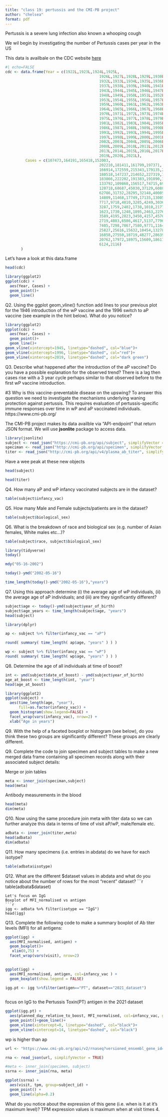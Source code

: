 ```yaml
---
title: "class 19: pertussis and the CMI-PB project"
author: "chelsea"
format: pdf
---
```


Pertussis is a severe lung infection also known a whooping cough

We wil begin by investigating the number of Pertussis cases per year in the US

This data is availbale on the CDC website [here](https://www.cdc.gov/pertussis/surv-reporting/cases-by-year.html)

```r
#| echo=FALSE
cdc <- data.frame(Year = c(1922L,1923L,1924L,1925L,
                                          1926L,1927L,1928L,1929L,1930L,1931L,
                                          1932L,1933L,1934L,1935L,1936L,
                                          1937L,1938L,1939L,1940L,1941L,1942L,
                                          1943L,1944L,1945L,1946L,1947L,
                                          1948L,1949L,1950L,1951L,1952L,
                                          1953L,1954L,1955L,1956L,1957L,1958L,
                                          1959L,1960L,1961L,1962L,1963L,
                                          1964L,1965L,1966L,1967L,1968L,1969L,
                                          1970L,1971L,1972L,1973L,1974L,
                                          1975L,1976L,1977L,1978L,1979L,1980L,
                                          1981L,1982L,1983L,1984L,1985L,
                                          1986L,1987L,1988L,1989L,1990L,
                                          1991L,1992L,1993L,1994L,1995L,1996L,
                                          1997L,1998L,1999L,2000L,2001L,
                                          2002L,2003L,2004L,2005L,2006L,2007L,
                                          2008L,2009L,2010L,2011L,2012L,
                                          2013L,2014L,2015L,2016L,2017L,2018L,
                                          2019L,2020L,2021L),
         Cases = c(107473,164191,165418,152003,
                                          202210,181411,161799,197371,
                                          166914,172559,215343,179135,265269,
                                          180518,147237,214652,227319,103188,
                                          183866,222202,191383,191890,109873,
                                          133792,109860,156517,74715,69479,
                                          120718,68687,45030,37129,60886,
                                          62786,31732,28295,32148,40005,
                                          14809,11468,17749,17135,13005,6799,
                                          7717,9718,4810,3285,4249,3036,
                                          3287,1759,2402,1738,1010,2177,2063,
                                          1623,1730,1248,1895,2463,2276,
                                          3589,4195,2823,3450,4157,4570,
                                          2719,4083,6586,4617,5137,7796,6564,
                                          7405,7298,7867,7580,9771,11647,
                                          25827,25616,15632,10454,13278,
                                          16858,27550,18719,48277,28639,32971,
                                          20762,17972,18975,15609,18617,
                                          6124,2116)
       )
```

Let's have a look at this data.frame
```r
head(cdc)
```
```r
library(ggplot2)
ggplot(cdc) +
  aes(Year, Cases) +
  geom_point()+
  geom_line()
```
Q2. Using the ggplot geom_vline() function add lines to your previous plot for the 1946 introduction of the wP vaccine and the 1996 switch to aP vaccine (see example in the hint below). What do you notice?

```r
library(ggplot2)
ggplot(cdc) +
  aes(Year, Cases) +
  geom_point()+
  geom_line()+
geom_vline(xintercept=1945, linetype="dashed", col="blue")+
geom_vline(xintercept=1996, linetype="dashed", col="red")+
geom_vline(xintercept=2019, linetype="dashed", col="dark green")
```
Q3. Describe what happened after the introduction of the aP vaccine? Do you have a possible explanation for the observed trend?
There is a lag then cases rise with a 3 year cycle perhaps similar to that observed before to the first wP vaccine introduction. 

#3
Why is this vaccine-preventable disease on the upswing? To answer this question we need to investigate the mechanisms underlying waning protection against pertussis. This requires evaluation of pertussis-specific immune responses over time in wP and aP vaccinated individuals.
https://www.cmi-pb.org/

The CMI-PB project makes its data availble via "API-endpoint" that return JSON format. We will use **jsonlite** package to access data.

```r
library(jsonlite)
subject <- read_json("https://cmi-pb.org/api/subject", simplifyVector = TRUE) 
speciman <- read_json("http://cmi-pb.org/api/specimen", simplifyVector = TRUE)
titer <- read_json("http://cmi-pb.org/api/v4/plasma_ab_titer", simplifyVector = TRUE)
```
Have a wee peak at these new objects

```r
head(subject)
```
```r
head(titer)
```
Q4. How many aP and wP infancy vaccinated subjects are in the dataset?
```r
table(subject$infancy_vac)
```
Q5. How many Male and Female subjects/patients are in the dataset?
```r
table(subject$biological_sex)
```
Q6. What is the breakdown of race and biological sex (e.g. number of Asian females, White males etc…)?
```r
table(subject$race, subject$biological_sex) 
```

```r
library(tidyverse)
today()
```
```r
mdy("05-16-2002")
```
```r
today()-ymd("2002-05-16")
```
```r
time_length(today()-ymd("2002-05-16"),"years")
```
Q7. Using this approach determine (i) the average age of wP individuals, (ii) the average age of aP individuals; and (iii) are they significantly different?
```r
subject$age <- today()-ymd(subject$year_of_birth)
subject$age_years <- time_length(subject$age, "years")
head(subject)
```
```r
library(dplyr)

ap <- subject %>% filter(infancy_vac == "aP")

round( summary( time_length( ap$age, "years" ) ) )

wp <- subject %>% filter(infancy_vac == "wP")
round( summary( time_length( wp$age, "years" ) ) )
```
Q8. Determine the age of all individuals at time of boost?
```r
int <- ymd(subject$date_of_boost) - ymd(subject$year_of_birth)
age_at_boost <- time_length(int, "year")
head(age_at_boost)
```

```r
library(ggplot2)
ggplot(subject) +
  aes(time_length(age, "year"),
      fill=as.factor(infancy_vac)) +
  geom_histogram(show.legend=FALSE) +
  facet_wrap(vars(infancy_vac), nrow=2) +
  xlab("Age in years")
```
Q9. With the help of a faceted boxplot or histogram (see below), do you think these two groups are significantly different?
These groups are clearly different.

Q9. Complete the code to join specimen and subject tables to make a new merged data frame containing all specimen records along with their associated subject details:

Merge or join tables
```r
meta <- inner_join(speciman,subject)
head(meta)
```
Antibody measurements in the blood
```r
head(meta)
dim(meta)
```
Q10. Now using the same procedure join meta with titer data so we can further analyze this data in terms of time of visit aP/wP, male/female etc.

```r
adbata <- inner_join(titer,meta)
head(adbata)
dim(adbata)
```

Q11. How many specimens (i.e. entries in abdata) do we have for each isotype?
```r
table(adbata$isotype)
```
Q12. What are the different $dataset values in abdata and what do you notice about the number of rows for the most “recent” dataset?
```r
table(adbata$dataset)
```
Let's focus on IgG
Boxplot of MFI_normalised vs antigen
```r
igg <- adbata %>% filter(isotype == "IgG")
head(igg)

```
Q13. Complete the following code to make a summary boxplot of Ab titer levels (MFI) for all antigens:
```r
ggplot(igg) +
  aes(MFI_normalised, antigen) +
  geom_boxplot()+
   xlim(0,75) +
  facet_wrap(vars(visit), nrow=2)
   
```
```r
ggplot(igg) +
  aes(MFI_normalised, antigen, col=infancy_vac ) +
  geom_boxplot(show.legend = FALSE) 

```
```r
igg.pt <- igg %>%filter(antigen=="PT", dataset=="2021_dataset")
  
```

focus on IgG to the Pertussis Toxin(PT) antigen in the 2021 dataset
```r
ggplot(igg.pt) +
  aes(planned_day_relative_to_boost, MFI_normalised, col=infancy_vac, group=subject_id) +
  geom_point()+geom_line()+
  geom_vline(xintercept=0, linetype="dashed", col="black")+
  geom_vline(xintercept=14, linetype="dashed", col="black")
```
wp is higher than ap

```r
url <- "https://www.cmi-pb.org/api/v2/rnaseq?versioned_ensembl_gene_id=eq.ENSG00000211896.7"

rna <- read_json(url, simplifyVector = TRUE) 

#meta <- inner_join(specimen, subject)
ssrna <- inner_join(rna, meta)
```
```r
ggplot(ssrna) +
  aes(visit, tpm, group=subject_id) +
  geom_point() +
  geom_line(alpha=0.2)
```
What do you notice about the expression of this gene (i.e. when is it at it’s maximum level)?
TPM expression values is maximum when at visit times 4.  
